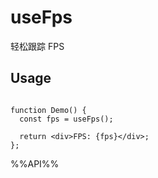 # useFps

轻松跟踪 FPS

## Usage

```tsx live

function Demo() {
  const fps = useFps();

  return <div>FPS: {fps}</div>;
};

```

%%API%%